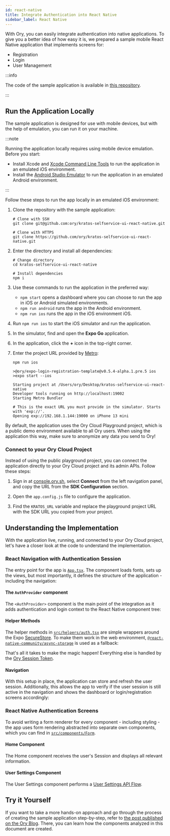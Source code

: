 ```yaml
---
id: react-native
title: Integrate Authentication into React Native
sidebar_label: React Native
---
```



With Ory, you can easily integrate authentication into native applications. To give you a better idea of how easy it is, we
prepared a sample mobile React Native application that implements screens for:

- Registration
- Login
- User Management

:::info

The code of the sample application is available in [this repository](https://github.com/ory/kratos-selfservice-ui-react-native).

:::

## Run the Application Locally

The sample application is designed for use with mobile devices, but with the help of emulation, you can run it on your machine.

:::note

Running the application locally requires using mobile device emulation. Before you start:

- Install Xcode and
  [Xcode Command Line Tools](https://www.czconsultants.com/2019/10/react-native-unable-to-verify-xcode-and-simulator-installation/)
  to run the application in an emulated iOS environment.
- Install the [Android Studio Emulator](https://docs.expo.dev/workflow/android-studio-emulator/) to run the application in an
  emulated Android environment.

:::

Follow these steps to run the app locally in an emulated iOS environment:

1. Clone the repository with the sample application:

   ```shell
   # Clone with SSH
   git clone git@github.com:ory/kratos-selfservice-ui-react-native.git

   # Clone with HTTPS
   git clone https://github.com/ory/kratos-selfservice-ui-react-native.git
   ```

2. Enter the directory and install all dependencies:

   ```shell
   # Change directory
   cd kratos-selfservice-ui-react-native

   # Install dependencies
   npm i
   ```

3. Use these commands to run the application in the preferred way:

   - `npm start` opens a dashboard where you can choose to run the app in iOS or Android simulated environments.
   - `npm run android` runs the app in the Android environment.
   - `npm run ios` runs the app in the iOS environment iOS.

4. Run `npm run ios` to start the iOS simulator and run the application.
5. In the simulator, find and open the **Expo Go** application.
6. In the application, click the **+** icon in the top-right corner.
7. Enter the project URL provided by [Metro](https://facebook.github.io/metro/):

   ```shell
   npm run ios

   >@ory/expo-login-registration-template@v0.5.4-alpha.1.pre.5 ios
   >expo start --ios

   Starting project at /Users/ory/Desktop/kratos-selfservice-ui-react-native
   Developer tools running on http://localhost:19002
   Starting Metro Bundler

   # This is the exact URL you must provide in the simulator. Starts with 'exp://'.
   Opening exp://192.168.1.144:19000 on iPhone 13 mini
   ```

By default, the application uses the Ory Cloud Playground project, which is a public demo environment available to all Ory users.
When using the application this way, make sure to anonymize any data you send to Ory!

### Connect to your Ory Cloud Project

Instead of using the public playground project, you can connect the application directly to your Ory Cloud project and its admin
APIs. Follow these steps:

1. Sign in at [console.ory.sh](https://console.ory.sh/), select **Connect** from the left navigation panel, and copy the URL from
   the **SDK Configuration** section.
2. Open the `app.config.js` file to configure the application.
3. Find the `KRATOS_URL` variable and replace the playground project URL with the SDK URL you copied from your project.

   <CodeFromRemote lang="js" src="https://github.com/ory/kratos-selfservice-ui-react-native/blob/master/app.config.js" />

## Understanding the Implementation

With the application live, running, and connected to your Ory Cloud project, let's have a closer look at the code to understand
the implementation.

### React Navigation with Authentication Session

The entry point for the app is [`App.tsx`](https://github.com/ory/kratos-selfservice-ui-react-native/blob/master/App.tsx). The
component loads fonts, sets up the views, but most importantly, it defines the structure of the application - including the
navigation:

<CodeFromRemote
  lang="tsx"
  startAt="export default"
  src="https://github.com/ory/kratos-selfservice-ui-react-native/blob/master/App.tsx"
/>

#### The `AuthProvider` component

The `<AuthProvider>` component is the main point of the integration as it adds authentication and login context to the React
Native component tree:

<CodeFromRemote
  lang="tsx"
  startAt="export default"
  src="https://github.com/ory/kratos-selfservice-ui-react-native/blob/master/src/components/AuthProvider.tsx"
/>

#### Helper Methods

The helper methods in
[`src/helpers/auth.tsx`](https://github.com/ory/kratos-selfservice-ui-react-native/blob/master/src/helpers/auth.tsx) are simple
wrappers around the Expo [SecureStore](https://docs.expo.io/versions/latest/sdk/securestore/). To make them work in the web
environment, [`@react-native-community/async-storage`](https://github.com/react-native-async-storage/async-storage) is used as a
fallback:

<CodeFromRemote
  lang="tsx"
  startAt="// getAuthenticatedSession"
  src="https://github.com/ory/kratos-selfservice-ui-react-native/blob/master/src/helpers/auth.tsx"
/>

That's all it takes to make the magic happen! Everything else is handled by the
[Ory Session Token](../../guides/session-management/check-session).

#### Navigation

With this setup in place, the application can store and refresh the user session. Additionally, this allows the app to verify if
the user session is still active in the navigation and shows the dashboard or login/registration screens accordingly:

<CodeFromRemote
  lang="tsx"
  startAt="export default"
  src="https://github.com/ory/kratos-selfservice-ui-react-native/blob/master/src/components/Navigation.tsx"
/>

### React Native Authentication Screens

To avoid writing a form renderer for every component - including styling - the app uses form rendering abstracted into separate
own components, which you can find in
[`src/components/Form`](https://github.com/ory/kratos-selfservice-ui-react-native/tree/master/src/components/Form).

#### Home Component

The Home component receives the user's Session and displays all relevant information.

<CodeFromRemote
  lang="tsx"
  startAt="const Home ="
  src="https://github.com/ory/kratos-selfservice-ui-react-native/blob/master/src/components/Routes/Home.tsx"
/>

#### User Settings Component

The User Settings component performs a [User Settings API Flow](../../kratos/self-service/flows/user-settings).

<CodeFromRemote
  lang="tsx"
  startAt="const Settings ="
  src="https://github.com/ory/kratos-selfservice-ui-react-native/blob/master/src/components/Routes/Settings.tsx"
/>

## Try it Yourself

If you want to take a more hands-on approach and go through the process of creating the sample application step-by-step, refer to
[the post published on the Ory Blog](https://www.ory.sh/login-react-native-authentication-example-api/#adding-authentication-to-a-react-native-app-from-scratch).
There, you can learn how the components analyzed in this document are created.
